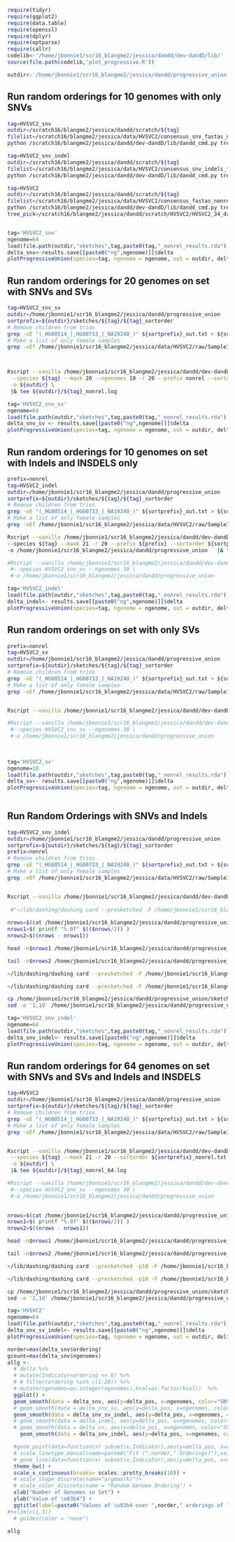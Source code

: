 
```r

require(tidyr)
require(ggplot2)
require(data.table)
require(openssl)
require(dplyr)
require(optparse)
require(callr)
codelib<-'/home/jbonnie1/scr16_blangme2/jessica/dandd/dev-dandD/lib/'
source(file.path(codelib,'plot_progressive.R'))

outdir<-'/home/jbonnie1/scr16_blangme2/jessica/dandd/progressive_union'

```


## Run random orderings for 10 genomes with only SNVs

```bash
tag=HVSVC2_snv
outdir=/scratch16/blangme2/jessica/dandd/scratch/${tag}
filelist=/scratch16/blangme2/jessica/data/HVSVC2/consensus_snv_fastas_nonrel_female.txt
python /scratch16/blangme2/jessica/dandd/dev-dandD/lib/dandd_cmd.py tree -s ${tag} -f ${filelist} -o ${outdir} -k 19

tag=HVSVC2_snv_indel
outdir=/scratch16/blangme2/jessica/dandd/scratch/${tag}
filelist=/scratch16/blangme2/jessica/data/HVSVC2/consensus_snv_indels_fastas_nonrel_female.txt
python /scratch16/blangme2/jessica/dandd/dev-dandD/lib/dandd_cmd.py tree -s ${tag} -f ${filelist} -o ${outdir} -k 19

tag=HVSVC2
outdir=/scratch16/blangme2/jessica/dandd/scratch/${tag}
filelist=/scratch16/blangme2/jessica/data/HVSVC2/consensus_fastas_nonrel_female.txt
python /scratch16/blangme2/jessica/dandd/dev-dandD/lib/dandd_cmd.py tree -s ${tag} -f ${filelist} -o ${outdir} -k 19
tree_pick=/scratch16/blangme2/jessica/dandd/scratch/HVSVC2/HVSVC2_34_dashing_sketchdb.txt



```



```r
tag='HVSVC2_snv'
ngenome=64
load(file.path(outdir,"sketches",tag,paste0(tag,"_nonrel_results.rda")))
delta_snv<-results.save[[paste0("ng",ngenome)]]$delta
plotProgressiveUnion(species=tag, ngenome = ngenome, out = outdir, delta_snv, nshow=1)


```




## Run random orderings for 20 genomes on set with SNVs and SVs  


```bash
tag=HVSVC2_snv_sv
outdir=/home/jbonnie1/scr16_blangme2/jessica/dandd/progressive_union
sortprefix=${outdir}/sketches/${tag}/${tag}_sortorder
# Remove children from trios
grep -vE "(_HG00514_|_HG00733_|_NA19240_)" ${sortprefix}_out.txt > ${sortprefix}_nonrel.txt
# Make a list of only female samples
grep -vEf /home/jbonnie1/scr16_blangme2/jessica/data/HVSVC2/raw/SampleIds_male.txt ${sortprefix}_nonrel.txt > ${sortprefix}_nonrel_female.txt



Rscript --vanilla /home/jbonnie1/scr16_blangme2/jessica/dandd/dev-dandD/lib/progressive_union.R \
 --species ${tag} --maxk 20 --ngenomes 10 -r 20 --prefix nonrel --sortorder ${sortprefix}_nonrel.txt\
 -o ${outdir} \
 |& tee ${outdir}/${tag}_nonrel.log

```

```r
tag='HVSVC2_snv_sv'
ngenome=64
load(file.path(outdir,"sketches",tag,paste0(tag,"_nonrel_results.rda")))
delta_snv_sv <- results.save[[paste0("ng",ngenome)]]$delta
plotProgressiveUnion(species=tag, ngenome = ngenome, out = outdir, delta_snv_sv,nshow=6)


```
## Run random orderings for 10 genomes on set with Indels and INSDELS only


```bash
prefix=nonrel
tag=HVSVC2_indel
outdir=/home/jbonnie1/scr16_blangme2/jessica/dandd/progressive_union
sortprefix=${outdir}/sketches/${tag}/${tag}_sortorder
# Remove children from trios
grep -vE "(_HG00514_|_HG00733_|_NA19240_)" ${sortprefix}_out.txt > ${sortprefix}_nonrel.txt
# Make a list of only female samples
grep -vEf /home/jbonnie1/scr16_blangme2/jessica/data/HVSVC2/raw/SampleIds_male.txt ${sortprefix}_nonrel.txt > ${sortprefix}_nonrel_female.txt

Rscript --vanilla /home/jbonnie1/scr16_blangme2/jessica/dandd/dev-dandD/lib/progressive_union.R  \
--species ${tag} --maxk 21 -r 20 --prefix ${prefix} --sortorder ${sortprefix}_${prefix}.txt  \
-o /home/jbonnie1/scr16_blangme2/jessica/dandd/progressive_union   |& tee /home/jbonnie1/scr16_blangme2/jessica/dandd/progressive_union/${tag}_64_${prefix}.log

#Rscript --vanilla /home/jbonnie1/scr16_blangme2/jessica/dandd/dev-dandD/lib/plot_progressive.R \
 #--species HVSVC2_snv_sv --ngenomes 30 \
 #-o /home/jbonnie1/scr16_blangme2/jessica/dandd/progressive_union 

```


```r
tag='HVSVC2_indel'
load(file.path(outdir,"sketches",tag,paste0(tag,"_nonrel_results.rda")))
delta_indel<- results.save[[paste0("ng",ngenome)]]$delta
plotProgressiveUnion(species=tag, ngenome = ngenome, out = outdir, delta_indel, nshow=6)


```

## Run random orderings on set with only SVs

```bash
prefix=nonrel
tag=HVSVC2_sv
outdir=/home/jbonnie1/scr16_blangme2/jessica/dandd/progressive_union
sortprefix=${outdir}/sketches/${tag}/${tag}_sortorder
# Remove children from trios
grep -vE "(_HG00514_|_HG00733_|_NA19240_)" ${sortprefix}_out.txt > ${sortprefix}_nonrel.txt
# Make a list of only female samples
grep -vEf /home/jbonnie1/scr16_blangme2/jessica/data/HVSVC2/raw/SampleIds_male.txt ${sortprefix}_nonrel.txt > ${sortprefix}_nonrel_female.txt


Rscript --vanilla /home/jbonnie1/scr16_blangme2/jessica/dandd/dev-dandD/lib/progressive_union.R  --species ${tag} --maxk 21 -r 20 --prefix ${prefix} --sortorder ${sortprefix}_${prefix}.txt  -o /home/jbonnie1/scr16_blangme2/jessica/dandd/progressive_union   |& tee /home/jbonnie1/scr16_blangme2/jessica/dandd/progressive_union/${tag}_64_${prefix}.log

#Rscript --vanilla /home/jbonnie1/scr16_blangme2/jessica/dandd/dev-dandD/lib/plot_progressive.R \
 #--species HVSVC2_snv_sv --ngenomes 30 \
 #-o /home/jbonnie1/scr16_blangme2/jessica/dandd/progressive_union 
 
 

```


```r
tag='HVSVC2_sv'
ngenome=10
load(file.path(outdir,"sketches",tag,paste0(tag,"_nonrel_results.rda")))
delta_sv<- results.save[[paste0("ng",ngenome)]]$delta
plotProgressiveUnion(species=tag, ngenome = ngenome, out = outdir, delta_sv, nshow=6)
 

```

## Run Random Orderings with SNVs and Indels
```bash
tag=HVSVC2_snv_indel
outdir=/home/jbonnie1/scr16_blangme2/jessica/dandd/progressive_union
sortprefix=${outdir}/sketches/${tag}/${tag}_sortorder
prefix=nonrel
# Remove children from trios
grep -vE "(_HG00514_|_HG00733_|_NA19240_)" ${sortprefix}_out.txt > ${sortprefix}_nonrel.txt
# Make a list of only female samples
grep -vEf /home/jbonnie1/scr16_blangme2/jessica/data/HVSVC2/raw/SampleIds_male.txt ${sortprefix}_nonrel.txt > ${sortprefix}_nonrel_female.txt


Rscript --vanilla /home/jbonnie1/scr16_blangme2/jessica/dandd/dev-dandD/lib/progressive_union.R  --species ${tag} --maxk 21 -r 20 --prefix ${prefix} --sortorder ${sortprefix}_${prefix}.txt  -o /home/jbonnie1/scr16_blangme2/jessica/dandd/progressive_union   |& tee /home/jbonnie1/scr16_blangme2/jessica/dandd/progressive_union/${tag}_64_${prefix}.log
 
 #"~/lib/dashing/dashing card --presketched -F /home/jbonnie1/scr16_blangme2/jessica/dandd/progressive_union/sketches/HVSVC2_snv_indel/HVSVC2_snv_indel_nonrel_120_index.tsv -o /home/jbonnie1/scr16_blangme2/jessica/dandd/progressive_union/sketches/HVSVC2_snv_indel/HVSVC2_snv_indel_nonrel_120_cardinalities.txt"
 
nrows=$(cat /home/jbonnie1/scr16_blangme2/jessica/dandd/progressive_union/sketches/${tag}/${tag}_nonrel_120_index.tsv | wc -l)
nrows1=$( printf "%.0f" $(($nrows/2)) )
nrows2=$((nrows - nrows1))

head -n$nrows1 /home/jbonnie1/scr16_blangme2/jessica/dandd/progressive_union/sketches/${tag}/${tag}_nonrel_120_index.tsv > /home/jbonnie1/scr16_blangme2/jessica/dandd/progressive_union/sketches/${tag}/${tag}_nonrel_120_indexA.tsv

tail -n$nrows2 /home/jbonnie1/scr16_blangme2/jessica/dandd/progressive_union/sketches/${tag}/${tag}_nonrel_120_index.tsv > /home/jbonnie1/scr16_blangme2/jessica/dandd/progressive_union/sketches/${tag}/${tag}_nonrel_120_indexB.tsv

~/lib/dashing/dashing card --presketched -F /home/jbonnie1/scr16_blangme2/jessica/dandd/progressive_union/sketches/${tag}/${tag}_nonrel_120_indexA.tsv -o /home/jbonnie1/scr16_blangme2/jessica/dandd/progressive_union/sketches/${tag}/${tag}_nonrel_120_cardinalitiesA.txt

~/lib/dashing/dashing card --presketched -F /home/jbonnie1/scr16_blangme2/jessica/dandd/progressive_union/sketches/${tag}/${tag}_nonrel_120_indexB.tsv -o /home/jbonnie1/scr16_blangme2/jessica/dandd/progressive_union/sketches/${tag}/${tag}_nonrel_120_cardinalitiesB.txt

cp /home/jbonnie1/scr16_blangme2/jessica/dandd/progressive_union/sketches/${tag}/${tag}_nonrel_120_cardinalitiesA.txt /home/jbonnie1/scr16_blangme2/jessica/dandd/progressive_union/sketches/${tag}/${tag}_nonrel_120_cardinalities.txt
sed -e '1,1d' /home/jbonnie1/scr16_blangme2/jessica/dandd/progressive_union/sketches/${tag}/${tag}_nonrel_120_cardinalitiesB.txt >> /home/jbonnie1/scr16_blangme2/jessica/dandd/progressive_union/sketches/${tag}/${tag}_nonrel_120_cardinalities.txt


```



```r
tag='HVSVC2_snv_indel'
ngenome=64
load(file.path(outdir,"sketches",tag,paste0(tag,"_nonrel_results.rda")))
delta_snv_indel<- results.save[[paste0("ng",ngenome)]]$delta
plotProgressiveUnion(species=tag, ngenome = ngenome, out = outdir, delta_snv_indel, nshow=1)


```

## Run random orderings for 64 genomes on set with SNVs and SVs and Indels and INSDELS  


```bash
tag=HVSVC2
outdir=/home/jbonnie1/scr16_blangme2/jessica/dandd/progressive_union
sortprefix=${outdir}/sketches/${tag}/${tag}_sortorder
# Remove children from trios
grep -vE "(_HG00514_|_HG00733_|_NA19240_)" ${sortprefix}_out.txt > ${sortprefix}_nonrel.txt
# Make a list of only female samples
grep -vEf /home/jbonnie1/scr16_blangme2/jessica/data/HVSVC2/raw/SampleIds_male.txt ${sortprefix}_nonrel.txt > ${sortprefix}_nonrel_female.txt


Rscript --vanilla /home/jbonnie1/scr16_blangme2/jessica/dandd/dev-dandD/lib/progressive_union.R \
 --species ${tag} --maxk 21 -r 20 --sortorder ${sortprefix}_nonrel.txt --prefix nonrel\
 -o ${outdir} \
 |& tee ${outdir}/${tag}_nonrel_64.log

#Rscript --vanilla /home/jbonnie1/scr16_blangme2/jessica/dandd/dev-dandD/lib/plot_progressive.R \
 #--species HVSVC2_snv_sv --ngenomes 30 \
 #-o /home/jbonnie1/scr16_blangme2/jessica/dandd/progressive_union 

 
nrows=$(cat /home/jbonnie1/scr16_blangme2/jessica/dandd/progressive_union/sketches/${tag}/${tag}_nonrel_120_index.tsv | wc -l)
nrows1=$( printf "%.0f" $(($nrows/2)) )
nrows2=$((nrows - nrows1))

head -n$nrows1 /home/jbonnie1/scr16_blangme2/jessica/dandd/progressive_union/sketches/${tag}/${tag}_nonrel_120_index.tsv > /home/jbonnie1/scr16_blangme2/jessica/dandd/progressive_union/sketches/${tag}/${tag}_nonrel_120_indexA.tsv

tail -n$nrows2 /home/jbonnie1/scr16_blangme2/jessica/dandd/progressive_union/sketches/${tag}/${tag}_nonrel_120_index.tsv > /home/jbonnie1/scr16_blangme2/jessica/dandd/progressive_union/sketches/${tag}/${tag}_nonrel_120_indexB.tsv

~/lib/dashing/dashing card --presketched -p10 -F /home/jbonnie1/scr16_blangme2/jessica/dandd/progressive_union/sketches/${tag}/${tag}_nonrel_120_indexA.tsv -o /home/jbonnie1/scr16_blangme2/jessica/dandd/progressive_union/sketches/${tag}/${tag}_nonrel_120_cardinalitiesA.txt

~/lib/dashing/dashing card --presketched -p10 -F /home/jbonnie1/scr16_blangme2/jessica/dandd/progressive_union/sketches/${tag}/${tag}_nonrel_120_indexB.tsv -o /home/jbonnie1/scr16_blangme2/jessica/dandd/progressive_union/sketches/${tag}/${tag}_nonrel_120_cardinalitiesB.txt

cp /home/jbonnie1/scr16_blangme2/jessica/dandd/progressive_union/sketches/${tag}/${tag}_nonrel_120_cardinalitiesA.txt /home/jbonnie1/scr16_blangme2/jessica/dandd/progressive_union/sketches/${tag}/${tag}_nonrel_120_cardinalities.txt
sed -e '1,1d' /home/jbonnie1/scr16_blangme2/jessica/dandd/progressive_union/sketches/${tag}/${tag}_nonrel_120_cardinalitiesB.txt >> /home/jbonnie1/scr16_blangme2/jessica/dandd/progressive_union/sketches/${tag}/${tag}_nonrel_120_cardinalities.txt
```


```r
tag='HVSVC2'
ngenome=64
load(file.path(outdir,"sketches",tag,paste0(tag,"_nonrel_results.rda")))
delta_snv_sv_indel<- results.save[[paste0("ng",ngenome)]]$delta
plotProgressiveUnion(species=tag, ngenome = ngenome, out = outdir, delta_snv_sv_indel, nshow=6)


```

```r
norder=max(delta_snv$ordering)
gcount=max(delta_snv$ngenomes)
allg <-
  # delta %>%
  # mutate(Indicator=ordering <= 6) %>%
  # # filter(ordering %in% c(1:20)) %>%
  # mutate(ngenomes=as.integer(ngenomes),kval=as.factor(kval))  %>%
  ggplot() +
  geom_smooth(data = delta_snv, aes(y=delta_pos, x=ngenomes, color="SNV only"), method='loess',formula=y~x,se=TRUE) +
  # geom_smooth(data = delta_snv_sv, aes(y=delta_pos, x=ngenomes, color="SNV + SV"), method='loess',formula=y~x,se = TRUE) +
  geom_smooth(data = delta_snv_sv_indel, aes(y=delta_pos, x=ngenomes, color="SNVs + Indels + SVs"), method='loess',formula=y~x, se=TRUE) +
  # geom_smooth(data = delta_indel, aes(y=delta_pos, x=ngenomes, color="Indels"), method='loess',formula=y~x, se=TRUE) +
  # geom_smooth(data = delta_sv, aes(y=delta_pos, x=ngenomes, color="SV only"), method='loess',formula=y~x, se=TRUE) +
    geom_smooth(data = delta_snv_indel, aes(y=delta_pos, x=ngenomes, color="SNVs + Indels"), method='loess',formula=y~x, se=TRUE) +

  #geom_point(data=function(x) subset(x,Indicator),aes(y=delta_pos, x=ngenomes, shape=kval), size=2) +
  # scale_linetype_manual(name=paste0("Fit (",norder," Orderings)"),values=c(2)) +
  # geom_line(data=function(x) subset(x,Indicator),aes(y=delta_pos, x=ngenomes, group=ordering,color=as.factor(ordering)), size=.5) +
  theme_bw() +
  scale_x_continuous(breaks= scales::pretty_breaks(10)) +
  # scale_shape_discrete(name="argmax(k)")+
  # scale_color_discrete(name = "Random Genome Ordering") +
  xlab("Number of Genomes in Set") +
  ylab("Value of \u03b4") +
  ggtitle(label=paste0("Values of \u03b4 over ",norder," orderings of ",gcount," HVSVC2 "," Genomes")) 
#+xlim(c(1,3))
  # guides(color = "none")

allg
```